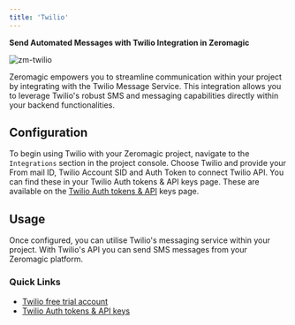 ```yaml
---
title: 'Twilio'
---
```


**Send Automated Messages with Twilio Integration in Zeromagic**

![zm-twilio](/assets/images/zm-twilio.png)

Zeromagic empowers you to streamline communication within your project by integrating with the Twilio Message Service. This integration allows you to leverage Twilio's robust SMS and messaging capabilities directly within your backend functionalities.


## Configuration

To begin using Twilio with your Zeromagic project, navigate to the `Integrations` section in the project console. Choose Twilio and provide your From mail ID, Twilio Account SID and Auth Token to connect Twilio API. You can find these in your Twilio Auth tokens & API keys page. These are available on the [Twilio Auth tokens & API](https://help.twilio.com/articles/9318455807771-API-Keys-and-How-to-Change-Them) keys page. 

## Usage

Once configured, you can utilise Twilio's messaging service within your project. With Twilio's API you can send SMS messages from your Zeromagic platform.


### Quick Links
- [Twilio free trial account](https://www.twilio.com/docs/messaging/guides/how-to-use-your-free-trial-account) 
- [Twilio Auth tokens & API keys](https://help.twilio.com/articles/9318455807771-API-Keys-and-How-to-Change-Them)

